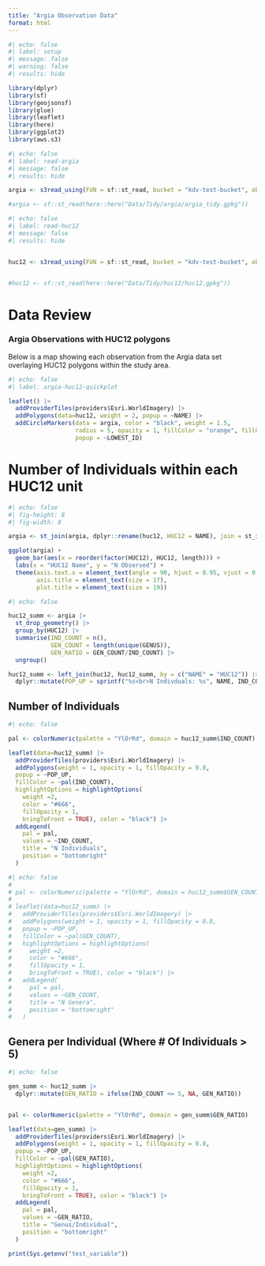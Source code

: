 ```yaml
---
title: "Argia Observation Data"
format: html
---
```


```r
#| echo: false
#| label: setup
#| message: false
#| warning: false
#| results: hide

library(dplyr)
library(sf)
library(geojsonsf)
library(glue)
library(leaflet)
library(here)
library(ggplot2)
library(aws.s3)
```

```r
#| echo: false
#| label: read-argia
#| message: false
#| results: hide

argia <- s3read_using(FUN = sf::st_read, bucket = "kdv-test-bucket", object = "argia_tidy.gpkg") 

#argia <- sf::st_read(here::here("Data/Tidy/argia/argia_tidy.gpkg"))
```

```r
#| echo: false
#| label: read-huc12
#| message: false
#| results: hide


huc12 <- s3read_using(FUN = sf::st_read, bucket = "kdv-test-bucket", object = "huc12.gpkg") 


#huc12 <- sf::st_read(here::here("Data/Tidy/huc12/huc12.gpkg"))


```

# Data Review

### Argia Observations with HUC12 polygons

Below is a map showing each observation from the Argia data set overlaying HUC12 polygons within the study area.

```r
#| echo: false
#| label: argia-huc12-quickplot

leaflet() |> 
  addProviderTiles(providers$Esri.WorldImagery) |> 
  addPolygons(data=huc12, weight = 2, popup = ~NAME) |> 
  addCircleMarkers(data = argia, color = "black", weight = 1.5,
                   radius = 5, opacity = 1, fillColor = "orange", fillOpacity = 1,
                   popup = ~LOWEST_ID)

```

# Number of Individuals within each HUC12 unit

```r
#| echo: false
#| fig-height: 8
#| fig-width: 8

argia <- st_join(argia, dplyr::rename(huc12, HUC12 = NAME), join = st_intersects)

ggplot(argia) +
  geom_bar(aes(x = reorder(factor(HUC12), HUC12, length))) +
  labs(x = "HUC12 Name", y = "N Observed") +
  theme(axis.text.x = element_text(angle = 90, hjust = 0.95, vjust = 0.2, size = 14),
        axis.title = element_text(size = 17),
        plot.title = element_text(size = 19))
```

```r
#| echo: false

huc12_summ <- argia |> 
  st_drop_geometry() |> 
  group_by(HUC12) |>
  summarise(IND_COUNT = n(),
            GEN_COUNT = length(unique(GENUS)),
            GEN_RATIO = GEN_COUNT/IND_COUNT) |> 
  ungroup()

huc12_summ <- left_join(huc12, huc12_summ, by = c("NAME" = "HUC12")) |> 
  dplyr::mutate(POP_UP = sprintf("%s<br>N Indivduals: %s", NAME, IND_COUNT))

```

## Number of Individuals

```r
#| echo: false

pal <- colorNumeric(palette = "YlOrRd", domain = huc12_summ$IND_COUNT)

leaflet(data=huc12_summ) |> 
  addProviderTiles(providers$Esri.WorldImagery) |> 
  addPolygons(weight = 1, opacity = 1, fillOpacity = 0.8,
  popup = ~POP_UP,
  fillColor = ~pal(IND_COUNT),
  highlightOptions = highlightOptions(
    weight =2,
    color = "#666",
    fillOpacity = 1,
    bringToFront = TRUE), color = "black") |> 
  addLegend(
    pal = pal,
    values = ~IND_COUNT,
    title = "N Individuals",
    position = "bottomright"
  )
```



```r
#| echo: false
# 
# pal <- colorNumeric(palette = "YlOrRd", domain = huc12_summ$GEN_COUNT)
# 
# leaflet(data=huc12_summ) |>
#   addProviderTiles(providers$Esri.WorldImagery) |>
#   addPolygons(weight = 1, opacity = 1, fillOpacity = 0.8,
#   popup = ~POP_UP,
#   fillColor = ~pal(GEN_COUNT),
#   highlightOptions = highlightOptions(
#     weight =2,
#     color = "#666",
#     fillOpacity = 1,
#     bringToFront = TRUE), color = "black") |>
#   addLegend(
#     pal = pal,
#     values = ~GEN_COUNT,
#     title = "N Genera",
#     position = "bottomright"
#   )
```

## Genera per Individual (Where \# Of Individuals \> 5)

```r
#| echo: false

gen_summ <- huc12_summ |>
  dplyr::mutate(GEN_RATIO = ifelse(IND_COUNT <= 5, NA, GEN_RATIO))


pal <- colorNumeric(palette = "YlOrRd", domain = gen_summ$GEN_RATIO)

leaflet(data=gen_summ) |>
  addProviderTiles(providers$Esri.WorldImagery) |>
  addPolygons(weight = 1, opacity = 1, fillOpacity = 0.8,
  popup = ~POP_UP,
  fillColor = ~pal(GEN_RATIO),
  highlightOptions = highlightOptions(
    weight =2,
    color = "#666",
    fillOpacity = 1,
    bringToFront = TRUE), color = "black") |>
  addLegend(
    pal = pal,
    values = ~GEN_RATIO,
    title = "Genus/Individual",
    position = "bottomright"
  )

```


```r
print(Sys.getenv("test_variable"))
```


